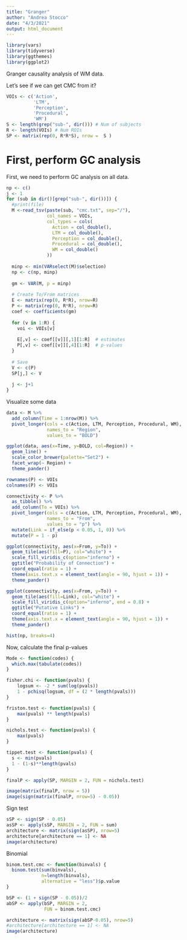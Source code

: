 ```yaml
---
title: "Granger"
author: "Andrea Stocco"
date: "4/3/2021"
output: html_document
---
```


```r
library(vars)
library(tidyverse)
library(ggthemes)
library(ggplot2)
```

Granger causality analysis of WM data.

Let's see if we can get CMC from it?

```r
VOIs <- c('Action', 
          'LTM', 
          'Perception', 
          'Procedural', 
          'WM')
S <- length(grep("sub-", dir())) # Num of subjects
R <- length(VOIs) # Num ROIs
SP <- matrix(rep(0, R*R*S), nrow =  S )
```

# First, perform GC analysis

First, we need to perform GC analysis on all data.

```r
np <- c()
j <- 1
for (sub in dir()[grep("sub-", dir())]) {
  #print(file)
  M <-read_tsv(paste(sub, "cmc.txt", sep="/"), 
               col_names = VOIs, 
               col_types = cols(
                 Action = col_double(),
                 LTM = col_double(),
                 Perception = col_double(),
                 Procedural = col_double(),
                 WM = col_double()
               ))
  
  minp <- min(VARselect(M)$selection)
  np <- c(np, minp)
  
  gm <- VAR(M, p = minp)
  
  # Create To/From matrices
  E <- matrix(rep(0, R*R), nrow=R)
  P <- matrix(rep(0, R*R), nrow=R)
  coef <- coefficients(gm)
  
  for (v in 1:R) {
    voi <- VOIs[v]
    
    E[,v] <- coef[[v]][,1][1:R]  # estimates
    P[,v] <- coef[[v]][,4][1:R]  # p-values
  }
  
  # Save
  V <- c(P)
  SP[j,] <- V
  
  j <- j+1
}
```

Visualize some data

```r

data <- M %>%
  add_column(Time = 1:nrow(M)) %>%
  pivot_longer(cols = c(Action, LTM, Perception, Procedural, WM),
               names_to = "Region",
               values_to = "BOLD")

ggplot(data, aes(x=Time, y=BOLD, col=Region)) +
  geom_line() +
  scale_color_brewer(palette="Set2") +
  facet_wrap(~ Region) +
  theme_pander()

rownames(P) <- VOIs
colnames(P) <- VOIs

connectivity <- P %>%
  as_tibble() %>%
  add_column(To = VOIs) %>%
  pivot_longer(cols = c(Action, LTM, Perception, Procedural, WM),
               names_to = "From",
               values_to = "p") %>%
  mutate(Link = if_else(p < 0.05, 1, 0)) %>%
  mutate(P = 1 - p)

ggplot(connectivity, aes(x=From, y=To)) +
  geom_tile(aes(fill=P), col="white") +
  scale_fill_viridis_c(option="inferno") +
  ggtitle("Probability of Connection") +
  coord_equal(ratio = 1) +
  theme(axis.text.x = element_text(angle = 90, hjust = 1)) +
  theme_pander() 

ggplot(connectivity, aes(x=From, y=To)) +
  geom_tile(aes(fill=Link), col="white") +
  scale_fill_viridis_c(option="inferno", end = 0.8) +
  ggtitle("Putative Links") +
  coord_equal(ratio = 1) +
  theme(axis.text.x = element_text(angle = 90, hjust = 1)) +
  theme_pander() 
```

```r
hist(np, breaks=4)
```

Now, calculate the final p-values
```r

Mode <- function(codes) {
  which.max(tabulate(codes))
}

fisher.chi <- function(pvals) {
    logsum <- -2 * sum(log(pvals))
    1 - pchisq(logsum, df = (2 * length(pvals)))
}

friston.test <- function(pvals) {
    max(pvals) ** length(pvals)
}

nichols.test <- function(pvals) {
    max(pvals)
}

tippet.test <- function(pvals) {
  s <- min(pvals)
  1 - (1-s)**length(pvals)
}

finalP <- apply(SP, MARGIN = 2, FUN = nichols.test)

image(matrix(finalP, nrow = 5))
image(sign(matrix(finalP, nrow=5) - 0.05))
```

Sign test
```r
sSP <- sign(SP - 0.05)  
asSP <- apply(sSP, MARGIN = 2, FUN = sum)
architecture <- matrix(sign(asSP), nrow=5)
architecture[architecture == 1] <- NA
image(architecture)
```

Binomial
```r
binom.test.cmc <- function(binvals) {
  binom.test(sum(binvals), 
             n=length(binvals),
             alternative = "less")$p.value
}

bSP <- (1 + sign(SP - 0.05))/2
abSP <- apply(bSP, MARGIN = 2, 
              FUN = binom.test.cmc)

architecture <- matrix(sign(abSP-0.05), nrow=5)
#architecture[architecture == 1] <- NA
image(architecture)
```
